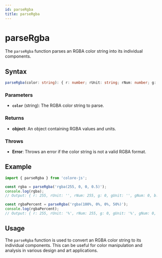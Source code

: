 ```yaml
---
id: parseRgba
title: parseRgba
---
```


# parseRgba

The `parseRgba` function parses an RGBA color string into its individual components.

## Syntax

```typescript
parseRgba(color: string): { r: number; rUnit: string; rNum: number; g: number; gUnit: string; gNum: number; b: number; bUnit: string; bNum: number; a: number; aUnit: string; aNum: number; }
```

### Parameters

- **`color`** (string): The RGBA color string to parse.

### Returns

- **object**: An object containing RGBA values and units.

### Throws

- **Error**: Throws an error if the color string is not a valid RGBA format.

## Example

```typescript
import { parseRgba } from 'colore-js';

const rgba = parseRgba('rgba(255, 0, 0, 0.5)');
console.log(rgba);
// Output: { r: 255, rUnit: '', rNum: 255, g: 0, gUnit: '', gNum: 0, b: 0, bUnit: '', bNum: 0, a: 0.5, aUnit: '', aNum: 0.5 }

const rgbaPercent = parseRgba('rgba(100%, 0%, 0%, 50%)');
console.log(rgbaPercent);
// Output: { r: 255, rUnit: '%', rNum: 255, g: 0, gUnit: '%', gNum: 0, b: 0, bUnit: '%', bNum: 0, a: 50, aUnit: '%', aNum: 0.5 }
```

## Usage

The `parseRgba` function is used to convert an RGBA color string to its individual components. This can be useful for color manipulation and analysis in various design and art applications.
